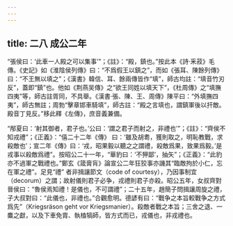 ```yaml
---
---
---
```

title: 二八 成公二年
---




“張侯曰：‘此車一人殿之可以集事’”；《註》：“殿，鎮也。”按此本《詩·釆菽》毛傳。《史記》如《淮陰侯列傳》曰：“不爲假王以鎮之”，而如《張耳、陳餘列傳》曰：“不王無以填之”；《漢書》韓信、耳、餘兩傳皆作“填”，師古均註：“填音竹刃反”，蓋即“鎮”也。他如《荆燕吴傳》之“欲王同姓以填天下”，《杜周傳》之“填撫四夷”等，師古註胥同，不具舉。《漢書·張、陳、王、周傳》陳平曰：“外填撫四夷”，師古無註；周勃“擊章邯車騎填”，師古註：“殿之言填也，謂鎮軍後以扞敵。殿音丁見反。”移此釋《左傳》，庶音義兼備。

“邴夏曰：‘射其御者，君子也。’公曰：‘謂之君子而射之，非禮也’”；《註》：“齊侯不知戎禮”；《正義》：“僖二十二年《傳》 曰：‘雖及胡耈，獲則取之，明恥教戰，求殺敵也’；宣二年《傳》曰：‘戎，昭果毅以聽之之謂禮，殺敵爲果，致果爲毅。’是戎事以殺敵爲禮”。按昭公二十一年，“華豹曰：‘不狎鄙’，抽矢”；《正義》：“此豹亦不過軍之戰禮也。”鄭玄《箴膏肓》論宣公二年狂狡事亦譏其“臨敵拘於小仁，忘在軍之禮”。足見“禮” 者非揖讓節文（code of courtesy），乃因事制宜（decorum）之謂；故射儀則君子必争，戎禮則君子亦殺。昭公五年，女叔齊對晉侯曰：“魯侯焉知禮！是儀也，不可謂禮”；二十五年，趙簡子問揖讓周旋之禮，子大叔對曰：“此儀也，非禮也。”合觀愈明。德諺有曰：“戰争之本旨較戰争之方式爲先”（Kriegsräson geht vor Kriegsmanier）。殺敵者戰之本旨；三舍之退、一麋之獻，以及下車免胄、執榼犒師，皆方式而已，戎儀也，非戎禮也。